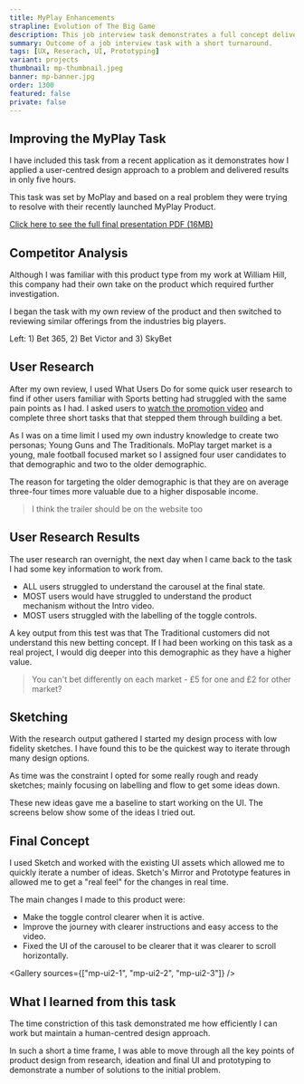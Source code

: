 ```yaml
---
title: MyPlay Enhancements
strapline: Evolution of The Big Game
description: This job interview task demonstrates a full concept delivery in a short turnaround.
summary: Outcome of a job interview task with a short turnaround.
tags: [UX, Reserach, UI, Prototyping]
variant: projects
thumbnail: mp-thumbnail.jpeg
banner: mp-banner.jpg
order: 1300
featured: false
private: false
---
```


## Improving the MyPlay Task

I have included this task from a recent application as it demonstrates how I applied a user-centred design approach to a problem and delivered results in only five hours.

This task was set by MoPlay and based on a real problem they were trying to resolve with their recently launched MyPlay Product.

[Click here to see the full final presentation PDF (16MB)](https://drive.google.com/file/d/1RQXLVXezKztIn_m3QVOvwm87CxSqeh4m/view)

<ImageText sectionColour="section-white" image="mp-screenshots" altText="Screenshots of other betting apps">

## Competitor Analysis

Although I was familiar with this product type from my work at William Hill, this company had their own take on the product which required further investigation.

I began the task with my own review of the product and then switched to reviewing similar offerings from the industries big players.

Left: 1) Bet 365, 2) Bet Victor and 3) SkyBet

</ImageText>

## User Research

After my own review, I used What Users Do for some quick user research to find if other users familiar with Sports betting had struggled with the same pain points as I had. I asked users to [watch the promotion video](https://www.youtube.com/watch?v=57ZT4OkJVtc) and complete three short tasks that that stepped them through building a bet.

As I was on a time limit I used my own industry knowledge to create two personas; Young Guns and The Traditionals. MoPlay target market is a young, male football focused market so I assigned four user candidates to that demographic and two to the older demographic.

The reason for targeting the older demographic is that they are on average three-four times more valuable due to a higher disposable income.

<Blockquote caption="User Research Feedback">
  I think the trailer should be on the website too
</Blockquote>

<ImageText image="mp-other-screenshots" altText="Other Screenshots">

## User Research Results

The user research ran overnight, the next day when I came back to the task I had some key information to work from.

- ALL users struggled to understand the carousel at the final state.
- MOST users would have struggled to understand the product mechanism without the Intro video.
- MOST users struggled with the labelling of the toggle controls.

A key output from this test was that The Traditional customers did not understand this new betting concept. If I had been working on this task as a real project, I would dig deeper into this demographic as they have a higher value.

</ImageText>

<Blockquote caption="A confused Traditional users">
  You can't bet differently on each market - £5 for one and £2 for other market?
</Blockquote>

<ImageText image="mp-sketches" altText="Concept Sketches">

## Sketching

With the research output gathered I started my design process with low fidelity sketches. I have found this to be the quickest way to iterate through many design options.

As time was the constraint I opted for some really rough and ready sketches; mainly focusing on labelling and flow to get some ideas down.

These new ideas gave me a baseline to start working on the UI. The screens below show some of the ideas I tried out.

</ImageText>

## Final Concept

I used Sketch and worked with the existing UI assets which allowed me to quickly iterate a number of ideas. Sketch's Mirror and Prototype features in allowed me to get a "real feel" for the changes in real time.

The main changes I made to this product were:

- Make the toggle control clearer when it is active.
- Improve the journey with clearer instructions and easy access to the video.
- Fixed the UI of the carousel to be clearer that it was clearer to scroll horizontally.

<Gallery sources={["mp-ui2-1", "mp-ui2-2", "mp-ui2-3"]} />

## What I learned from this task

The time constriction of this task demonstrated me how efficiently I can work but maintain a human-centred design approach.

In such a short a time frame, I was able to move through all the key points of product design from research, ideation and final UI and prototyping to demonstrate a number of solutions to the initial problem.
